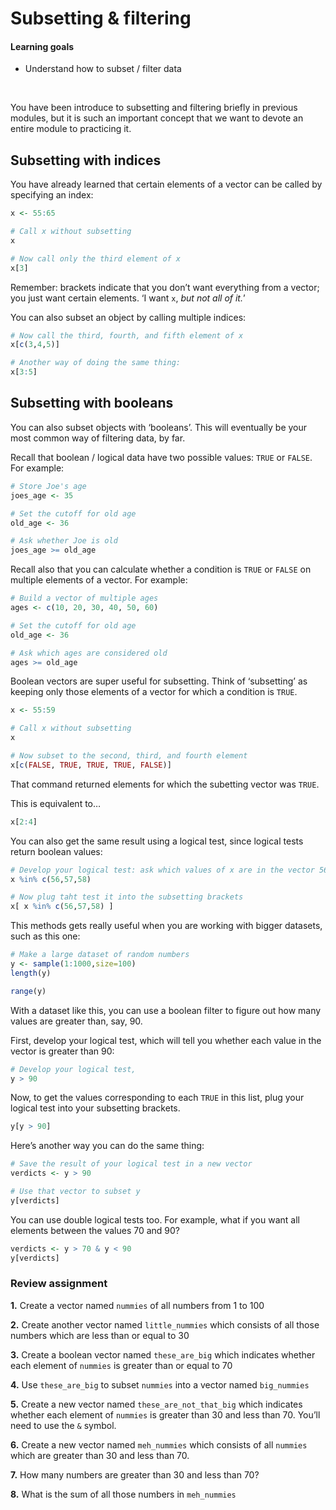 # Subsetting & filtering 

#### Learning goals {-}

* Understand how to subset / filter data

&nbsp;  

You have been introduce to subsetting and filtering briefly in previous modules, but it is such an important concept that we want to devote an entire module to practicing it.  

## Subsetting with indices {-}

You have already learned that certain elements of a vector can be called by specifying an index:

```r
x <- 55:65

# Call x without subsetting
x
```

```r
# Now call only the third element of x
x[3]
```

Remember: brackets indicate that you don't want everything from a vector; you just want certain elements. 'I want `x`, *but not all of it.*'

You can also subset an object by calling multiple indices:

```r
# Now call the third, fourth, and fifth element of x
x[c(3,4,5)]
```

```r
# Another way of doing the same thing:
x[3:5]
```

## Subsetting with booleans {-}

You can also subset objects with 'booleans'. This will eventually be your most common way of filtering data, by far.   

Recall that boolean / logical data have two possible values: `TRUE` or `FALSE`. For example:

```r
# Store Joe's age
joes_age <- 35

# Set the cutoff for old age
old_age <- 36

# Ask whether Joe is old
joes_age >= old_age
```

Recall also that you can calculate whether a condition is `TRUE` or `FALSE` on multiple elements of a vector. For example:

```r
# Build a vector of multiple ages
ages <- c(10, 20, 30, 40, 50, 60)

# Set the cutoff for old age
old_age <- 36

# Ask which ages are considered old
ages >= old_age
```

Boolean vectors are super useful for subsetting. Think of 'subsetting' as keeping only those elements of a vector for which a condition is `TRUE`. 

```r
x <- 55:59

# Call x without subsetting
x
```

```r
# Now subset to the second, third, and fourth element
x[c(FALSE, TRUE, TRUE, TRUE, FALSE)]
```

That command returned elements for which the subetting vector was `TRUE`. 

This is equivalent to...

```r
x[2:4]
```

You can also get the same result using a logical test, since logical tests return boolean values:

```r
# Develop your logical test: ask which values of x are in the vector 56:58
x %in% c(56,57,58)

# Now plug taht test it into the subsetting brackets
x[ x %in% c(56,57,58) ]
```

This methods gets really useful when you are working with bigger datasets, such as this one:

```r
# Make a large dataset of random numbers
y <- sample(1:1000,size=100)
length(y)
```

```r
range(y)
```

With a dataset like this, you can use a boolean filter to figure out how many values are greater than, say, 90.

First, develop your logical test, which will tell you whether each value in the vector is greater than 90:

```r
# Develop your logical test,
y > 90
```

Now, to get the values corresponding to each `TRUE` in this list, plug your logical test into your subsetting brackets.

```r
y[y > 90]
```

Here's another way you can do the same thing:

```r
# Save the result of your logical test in a new vector
verdicts <- y > 90

# Use that vector to subset y
y[verdicts]
```

You can use double logical tests too. For example, what if you want all elements between the values 70 and 90?

```r
verdicts <- y > 70 & y < 90
y[verdicts]
```

### Review assignment {-}

**1.** Create a vector named `nummies` of all numbers from 1 to 100

**2.** Create another vector named `little_nummies` which consists of all those numbers which are less than or equal to 30

**3.** Create a boolean vector named `these_are_big` which indicates whether each element of `nummies` is greater than or equal to 70

**4.** Use `these_are_big` to subset `nummies` into a vector named `big_nummies`

**5.** Create a new vector named `these_are_not_that_big` which indicates whether each element of `nummies` is greater than 30 and less than 70. You'll need to use the `&` symbol.

**6.** Create a new vector named `meh_nummies` which consists of all `nummies` which are greater than 30 and less than 70.

**7.** How many numbers are greater than 30 and less than 70?

**8.** What is the sum of all those numbers in `meh_nummies`
